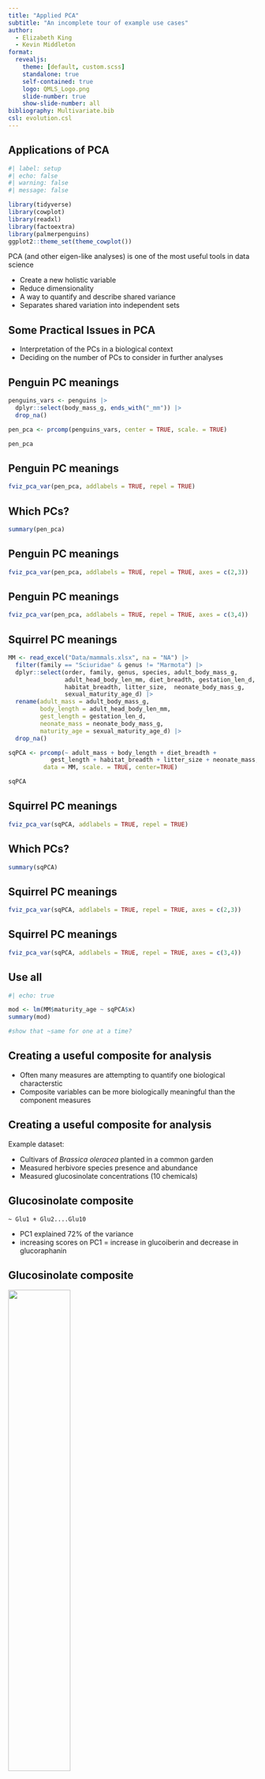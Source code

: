 ```yaml
---
title: "Applied PCA"
subtitle: "An incomplete tour of example use cases"
author:
  - Elizabeth King
  - Kevin Middleton
format:
  revealjs:
    theme: [default, custom.scss]
    standalone: true
    self-contained: true
    logo: QMLS_Logo.png
    slide-number: true
    show-slide-number: all
bibliography: Multivariate.bib
csl: evolution.csl
---
```


## Applications of PCA 


```r
#| label: setup
#| echo: false
#| warning: false
#| message: false

library(tidyverse)
library(cowplot)
library(readxl)
library(factoextra)
library(palmerpenguins)
ggplot2::theme_set(theme_cowplot())
```

PCA (and other eigen-like analyses) is one of the most useful tools in data science

- Create a new holistic variable 
- Reduce dimensionality
- A way to quantify and describe shared variance
- Separates shared variation into independent sets

## Some Practical Issues in PCA

- Interpretation of the PCs in a biological context
- Deciding on the number of PCs to consider in further analyses


## Penguin PC meanings

```r

penguins_vars <- penguins |>
  dplyr::select(body_mass_g, ends_with("_mm")) |>
  drop_na()

pen_pca <- prcomp(penguins_vars, center = TRUE, scale. = TRUE)

pen_pca

```

## Penguin PC meanings

```r

fviz_pca_var(pen_pca, addlabels = TRUE, repel = TRUE)

```


## Which PCs?

```r

summary(pen_pca)

```


## Penguin PC meanings

```r

fviz_pca_var(pen_pca, addlabels = TRUE, repel = TRUE, axes = c(2,3))

```


## Penguin PC meanings

```r

fviz_pca_var(pen_pca, addlabels = TRUE, repel = TRUE, axes = c(3,4))

```


## Squirrel PC meanings

```r
MM <- read_excel("Data/mammals.xlsx", na = "NA") |>
  filter(family == "Sciuridae" & genus != "Marmota") |>
  dplyr::select(order, family, genus, species, adult_body_mass_g,
                adult_head_body_len_mm, diet_breadth, gestation_len_d,
                habitat_breadth, litter_size,  neonate_body_mass_g,
                sexual_maturity_age_d) |>
  rename(adult_mass = adult_body_mass_g,
         body_length = adult_head_body_len_mm,
         gest_length = gestation_len_d,
         neonate_mass = neonate_body_mass_g,
         maturity_age = sexual_maturity_age_d) |>
  drop_na() 

sqPCA <- prcomp(~ adult_mass + body_length + diet_breadth +
            gest_length + habitat_breadth + litter_size + neonate_mass,
          data = MM, scale. = TRUE, center=TRUE)

sqPCA

```

## Squirrel PC meanings

```r

fviz_pca_var(sqPCA, addlabels = TRUE, repel = TRUE)

```


## Which PCs?

```r

summary(sqPCA)

```


## Squirrel PC meanings

```r

fviz_pca_var(sqPCA, addlabels = TRUE, repel = TRUE, axes = c(2,3))

```


## Squirrel PC meanings

```r

fviz_pca_var(sqPCA, addlabels = TRUE, repel = TRUE, axes = c(3,4))

```

## Use all

```r
#| echo: true

mod <- lm(MM$maturity_age ~ sqPCA$x)
summary(mod)

#show that ~same for one at a time?
```



## Creating a useful composite for analysis

- Often many measures are attempting to quantify one biological characterstic
- Composite variables can be more biologically meaningful than the component measures

## Creating a useful composite for analysis

Example dataset:

- Cultivars of *Brassica oleracea* planted in a common garden
- Measured herbivore species presence and abundance
- Measured glucosinolate concentrations (10 chemicals)

## Glucosinolate composite

`~ Glu1 + Glu2....Glu10`

- PC1 explained 72% of the variance
- increasing scores on PC1 = increase in glucoiberin and decrease in glucoraphanin

## Glucosinolate composite

![](./Images/gluc1_pca.png){fig-align="center" width=50%}

## Herbivore composite

![](./Images/gluc2.png){fig-align="center" width=80%}

## Creating a useful composite for analysis

Example dataset:

- 32 fish species in a cichlid clade
- morphology & locomotor traits (16 total)
- performed phylogenetic pca

## Creating a useful composite for analysis

![](./Images/fish_pc.jpg){fig-align="center" width=80%}
## PCA as a way to achieve a useful rotation

Dworkin?
Rice ex?
Antler?

## PCA as a way to identify important confounding variables

Batch effects

- Often (but not always) not of interest
- Due to non-independence of sets of samples
- Failure to account for these 
    - at best: lowers power
    - at worst: leads to incorrect conclusions
      
> The signature of batch effects is shared variance

## Known and Unknown Batches

Example dataset:

- Activity levels of growth factor receptor network (GFRN) pathways in relation to breast cancer progression
- Treatment: specific GFRN oncogenes were induced by transfection 
- Controls were transfected with a vector that expresses a green fluorescent protein (GFP)
- Experiment was done in 3 batches. 

## Known and Unknown Batches

`~ Gene1 + Gene2 + Gene3 ....... Gene17000`

![](./Images/combat_uncor.png){fig-align="center" width=40%}

## Known and Unknown Batches in RNA-seq

![](./Images/combat.png){fig-align="center" width=100%}

## Population Structure

Example dataset:

- Genome sequencing at ~2.8 million SNPs
- 17 tigers from regions in India

## Population Structure

`~ SNP1 + SNP2 + SNP3 ....... SNP2800000`

![](./Images/tiger_popst.png){fig-align="center" width=60%}


